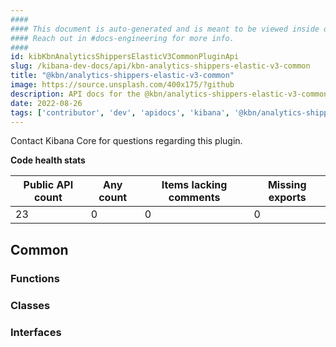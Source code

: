 ```yaml
---
####
#### This document is auto-generated and is meant to be viewed inside our experimental, new docs system.
#### Reach out in #docs-engineering for more info.
####
id: kibKbnAnalyticsShippersElasticV3CommonPluginApi
slug: /kibana-dev-docs/api/kbn-analytics-shippers-elastic-v3-common
title: "@kbn/analytics-shippers-elastic-v3-common"
image: https://source.unsplash.com/400x175/?github
description: API docs for the @kbn/analytics-shippers-elastic-v3-common plugin
date: 2022-08-26
tags: ['contributor', 'dev', 'apidocs', 'kibana', '@kbn/analytics-shippers-elastic-v3-common']
---
```




Contact Kibana Core for questions regarding this plugin.

**Code health stats**

| Public API count  | Any count | Items lacking comments | Missing exports |
|-------------------|-----------|------------------------|-----------------|
| 23 | 0 | 0 | 0 |

## Common

### Functions
<DocDefinitionList data={kbnAnalyticsShippersElasticV3CommonObj.common.functions}/>

### Classes
<DocDefinitionList data={kbnAnalyticsShippersElasticV3CommonObj.common.classes}/>

### Interfaces
<DocDefinitionList data={kbnAnalyticsShippersElasticV3CommonObj.common.interfaces}/>

